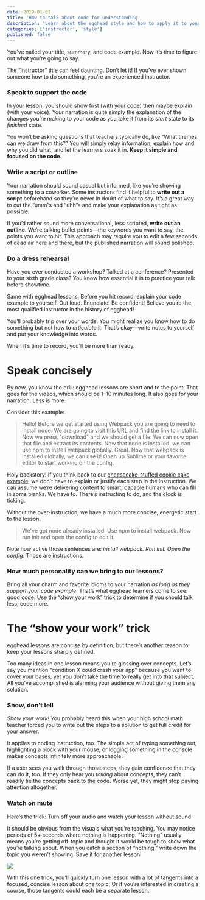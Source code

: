 ```yaml
---
date: 2019-01-01
title: 'How to talk about code for understanding'
description: 'Learn about the egghead style and how to apply it to your own content.'
categories: ['instructor', 'style']
published: false
---
```


You’ve nailed your title, summary, and code example. Now it’s time to figure out what you’re going to say.

The “instructor” title can feel daunting. Don’t let it! If you’ve ever shown someone how to do something, you’re an experienced instructor.

### Speak to support the code

In your lesson, you should show first (with your code) then maybe explain (with your voice). Your narration is quite simply the explanation of the changes you’re making to your code as you take it from its _start_ state to its _finished_ state.

You won’t be asking questions that teachers typically do, like “What themes can we draw from this?” You will simply relay information, explain how and why you did what, and let the learners soak it in. **Keep it simple and focused on the code.**

### Write a script or outline

Your narration should sound casual but informed, like you’re showing something to a coworker. Some instructors find it helpful to **write out a script** beforehand so they’re never in doubt of what to say. It’s a great way to cut the “umm”s and “uhh”s and make your explanation as tight as possible.

If you’d rather sound more conversational, less scripted, **write out an outline**. We’re talking bullet points—the keywords you want to say, the points you want to hit. This approach may require you to edit a few seconds of dead air here and there, but the published narration will sound polished.

### Do a dress rehearsal

Have you ever conducted a workshop? Talked at a conference? Presented to your sixth grade class? You know how essential it is to practice your talk before showtime.

Same with egghead lessons. Before you hit record, explain your code example to yourself. Out loud. Enunciate! Be confident! Believe you’re the most qualified instructor in the history of egghead!

You’ll probably trip over your words. You might realize you know how to do something but not how to _articulate_ it. That’s okay—write notes to yourself and put your knowledge into words.

When it’s time to record, you’ll be more than ready.

# Speak concisely

By now, you know the drill: egghead lessons are short and to the point. That goes for the videos, which should be 1–10 minutes long. It also goes for your narration. Less is more.

Consider this example:

> Hello! Before we get started using Webpack you are going to need to install node. We are going to visit this URL and find the link to install it. Now we press "download" and we should get a file. We can now open that file and extract its contents. Now that node is installed, we can use npm to install webpack globally. Great. Now that webpack is installed globally, we can use it! Open up Sublime or your favorite editor to start working on the config.

Holy backstory! If you think back to our [cheesecake-stuffed cookie cake example](/what-makes-a-great-lesson), we don't have to explain or justify each step in the instruction. We can assume we’re delivering content to smart, capable humans who can fill in some blanks. We have to. There’s instructing to do, and the clock is ticking.

Without the over-instruction, we have a much more concise, energetic start to the lesson.

> We've got node already installed. Use npm to install webpack. Now run init and open the config to edit it.

Note how active those sentences are: _install webpack. Run init. Open the config_. Those are instructions.

### How much personality can we bring to our lessons?

Bring all your charm and favorite idioms to your narration _as long as they support your code example_. That’s what egghead learners come to see: good code. Use the [“show your work” trick](/the-show-your-work-trick) to determine if you should talk less, code more.

# The “show your work” trick

egghead lessons are concise by definition, but there’s another reason to keep your lessons sharply defined.

Too many ideas in one lesson means you’re glossing over concepts. Let’s say you mention “condition X could crash your app” because you want to cover your bases, yet you don’t take the time to really get into that subject. All you’ve accomplished is alarming your audience without giving them any solution.

### Show, don’t tell

_Show your work!_ You probably heard this when your high school math teacher forced you to write out the steps to a solution to get full credit for your answer.

It applies to coding instruction, too. The simple act of typing something out, highlighting a block with your mouse, or logging something in the console makes concepts infinitely more approachable.

If a user sees you walk through those steps, they gain confidence that they can do it, too. If they only hear you _talking_ about concepts, they can’t readily tie the concepts back to the code. Worse yet, they might stop paying attention altogether.

### Watch on mute

Here’s the trick: Turn off your audio and watch your lesson without sound.

It should be obvious from the visuals what you’re teaching. You may notice periods of 5+ seconds where nothing is happening. “Nothing” usually means you’re getting off-topic and thought it would be tough to _show_ what you’re talking about. When you catch a section of “nothing,” write down the topic you weren’t showing. Save it for another lesson!

![](https://www.cat-gifs.com/w3/CAT-GIF-Funny-Cat-watching-the-mouse-cursor-on-PC-monitor.gif)

With this one trick, you’ll quickly turn one lesson with a lot of tangents into a focused, concise lesson about one topic. Or if you’re interested in creating a course, those tangents could each be a separate lesson.

